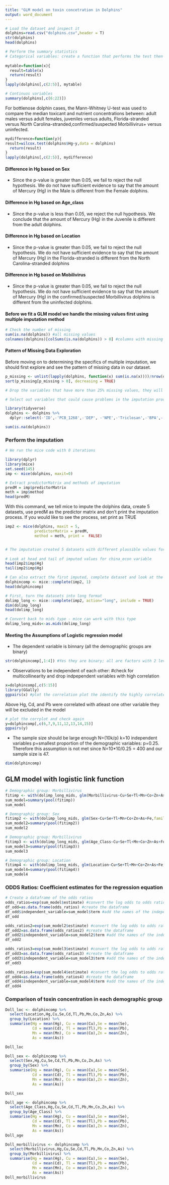 ```yaml
---
title: "GLM model on toxin concetration in Dolphins"
output: word_document
---
```



```r

# Load the dataset and inspect it
dolphins=read.csv("dolphins.csv",header = T)
str(dolphins)
head(dolphins)
```


```r
# Perform the summary statistics
# Categorical variables: create a function that performs the test then call it on the variables
 
mytable=function(x){
  result=table(x)
  return(result)
}
lapply(dolphins[,c(2:5)], mytable)

```



```r
# Continuos variables 
summary(dolphins[,c(6:22)])

```


For bottlenose dolphin cases, the Mann-Whitney U-test was used to compare the median toxicant and nutrient concentrations between: adult males versus adult females, juveniles versus adults, Florida-stranded versus North Carolina-stranded,confirmed/suspected Morbillivirus+ versus uninfected. 

```r

mydifference=function(y){
result=wilcox.test(dolphins$Hg~y,data = dolphins)  
  return(result)
}
lapply(dolphins[,c(2:5)], mydifference)

```

#### Difference in Hg based on Sex
- Since the p-value is greater than 0.05, we fail to reject the null hypothesis. We do not have sufficient evidence to say that the amount of Mercury (Hg) in the Male is different from the Female dolphins.

#### Difference in Hg based on Age_class
- Since the p-value is less than 0.05, we reject the null hypothesis. We conclude that the amount of Mercury (Hg) in the Juvenile is different from the adult dolphins.



#### Difference in Hg based on Location
- Since the p-value is greater than 0.05, we fail to reject the null hypothesis. We do not have sufficient evidence to say that the amount of Mercury (Hg) in the Florida-stranded is different from the North Carolina-stranded dolphins 


#### Difference in Hg based on Mobilivirus
- Since the p-value is greater than 0.05, we fail to reject the null hypothesis. We do not have sufficient evidence to say that the amount of Mercury (Hg) in the confirmed/suspected Morbillivirus dolphins is different from the uninfected dolphins. 

#### Before we fit a GLM model we handle the missing values first using multiple imputation method

```r
# Check the number of missing
sum(is.na(dolphins)) #all missing values
colnames(dolphins)[colSums(is.na(dolphins)) > 0] #columns with missing values

```

#### Pattern of Missing Data Exploration
Before moving on to determining the specifics of multiple imputation,
we should first explore and see the pattern of missing data in our dataset.

```r
p_missing <- unlist(lapply(dolphins, function(x) sum(is.na(x))))/nrow(dolphins)
sort(p_missing[p_missing > 0], decreasing = TRUE)

```


```r
# Drop the variables that have more than 25% missing values, they will interfere with the model

# Select out variables that could cause problems in the imputation process, include the ID also

library(tidyverse)
dolphins <- dolphins %>% 
  dplyr::select(-'ID',-'PCB_1268',-'DEP', -'NPE',-'Triclosan',-'BPA',-'Atrazine')

sum(is.na(dolphins))

```


### Perform the imputation

```r
# We run the mice code with 0 iterations 

library(dplyr)
library(mice)
set.seed(145)
imp <- mice(dolphins, maxit=0)

# Extract predictorMatrix and methods of imputation 
predM = imp$predictorMatrix
meth = imp$method
head(predM)

```

With this command, we tell mice to impute the dolphins data, create 5 datasets, use predM as the predictor matrix and don't print the imputation process. If you would like to see the process, set print as TRUE

```r
imp2 <- mice(dolphins, maxit = 5, 
             predictorMatrix = predM, 
             method = meth, print =  FALSE)


# The imputation created 5 datasets with different plausible values for missing values. You can look at imputed datasets and values with the following commands:
  
# Look at head and tail of imputed values for china_econ variable 
head(imp2$imp$Hg)
tail(imp2$imp$Hg)

```


```r
# Can also extract the first imputed, complete dataset and look at the first rows using the complete function
dolphincomp <- mice::complete(imp2, 1)
head(dolphincomp)
```


```r
# First, turn the datasets into long format
dolimp_long <- mice::complete(imp2, action="long", include = TRUE)
dim(dolimp_long)
head(dolimp_long)
```


```r
# Convert back to mids type - mice can work with this type
dolimp_long_mids<-as.mids(dolimp_long)
```


#### Meeting the Assumptions of Logistic regression model

- The dependent variable is binnary (all the demographic groups are binary)

```r
str(dolphincomp[,1:4]) #Yes they are binary; all are factors with 2 levels
```

- Observations to be independent of each other: #check for multicollinearity and drop indpependent variables with high correlation

```r
x=dolphincomp[,c(5:15)] 
library(GGally) 
ggpairs(x) #plot the correlation plot the identify the highly correlated variables
```

Above Hg, Cd, and Pb were correlated with atleast one other variable they will be excluded in the model

```r
# plot the corrplot and check again
y=dolphincomp[,c(6,7,9,11,12,13,14,15)]
ggpairs(y)
```

- The sample size should be large enough N=(10k/p) k=10 independent variables p=smallest proportion of the demographic variables: p=0.25.  Therefore this assumption is not met since N=10*10/0.25 = 400 and our sample size is 47.

```r
dim(dolphincomp) 
```


## GLM model with logistic link function

```r
# Demographic group: Morbillivirus
fitimp <- with(dolimp_long_mids, glm(Morbillivirus~Cu+Se+Tl+Mn+Co+Zn+As+Fe,family = 'binomial'))
sum_model=summary(pool(fitimp))
sum_model
```


```r
# Demographic group: Sex
fitimp2 <- with(dolimp_long_mids, glm(Sex~Cu+Se+Tl+Mn+Co+Zn+As+Fe,family = 'binomial'))
sum_model2=summary(pool(fitimp2))
sum_model2
```


```r
# Demographic group: Morbillivirus
fitimp3 <- with(dolimp_long_mids, glm(Age_Class~Cu+Se+Tl+Mn+Co+Zn+As+Fe,family = 'binomial'))
sum_model3=summary(pool(fitimp3))
sum_model3
```


```r
# Demographic group: Location
fitimp4 <- with(dolimp_long_mids, glm(Location~Cu+Se+Tl+Mn+Co+Zn+As+Fe,family = 'binomial'))
sum_model4=summary(pool(fitimp4))
sum_model4

```

### ODDS Ratios: Coefficient estimates for the regression equation

```r
# Create a dataframe of the odds ratios
odds_ratios=exp(sum_model$estimate) #convert the log odds to odds ratios
df_odd=as.data.frame(odds_ratios) #create the dataframe
df_odd$independent_variable=sum_model$term #add the names of the independent variables
df_odd
```


```r
odds_ratios2=exp(sum_model2$estimate) #convert the log odds to odds ratios
df_odd2=as.data.frame(odds_ratios2) #create the dataframe
df_odd2$independent_variable=sum_model2$term #add the names of the independent variables
df_odd2
```


```r
odds_ratios3=exp(sum_model3$estimate) #convert the log odds to odds ratios
df_odd3=as.data.frame(odds_ratios3) #create the dataframe
df_odd3$independent_variable=sum_model3$term #add the names of the independent variables
df_odd3
```


```r
odds_ratios4=exp(sum_model4$estimate) #convert the log odds to odds ratios
df_odd4=as.data.frame(odds_ratios4) #create the dataframe
df_odd4$independent_variable=sum_model4$term #add the names of the independent variables
df_odd4

```


### Comparison of toxin concentration in each demographic group

```r
Doll_loc <- dolphincomp %>%
  select(Location,Hg,Cu,Se,Cd,Tl,Pb,Mn,Co,Zn,As) %>%
  group_by(Location) %>%
  summarise(Hg = mean(Hg), Cu = mean(Cu),Se = mean(Se),
            Cd = mean(Cd), Tl = mean(Tl),Pb = mean(Pb),
            Mn = mean(Mn), Co = mean(Co),Zn = mean(Zn),
            As = mean(As))

Doll_loc
```


```r
Doll_sex <- dolphincomp %>%
  select(Sex,Hg,Cu,Se,Cd,Tl,Pb,Mn,Co,Zn,As) %>%
  group_by(Sex) %>%
  summarise(Hg = mean(Hg), Cu = mean(Cu),Se = mean(Se),
            Cd = mean(Cd), Tl = mean(Tl),Pb = mean(Pb),
            Mn = mean(Mn), Co = mean(Co),Zn = mean(Zn),
            As = mean(As))

Doll_sex
```


```r
Doll_age <- dolphincomp %>%
  select(Age_Class,Hg,Cu,Se,Cd,Tl,Pb,Mn,Co,Zn,As) %>%
  group_by(Age_Class) %>%
  summarise(Hg = mean(Hg), Cu = mean(Cu),Se = mean(Se),
            Cd = mean(Cd), Tl = mean(Tl),Pb = mean(Pb),
            Mn = mean(Mn), Co = mean(Co),Zn = mean(Zn),
            As = mean(As))
Doll_age
```


```r
Doll_morbillivirus <- dolphincomp %>%
  select(Morbillivirus,Hg,Cu,Se,Cd,Tl,Pb,Mn,Co,Zn,As) %>%
  group_by(Morbillivirus) %>%
  summarise(Hg = mean(Hg), Cu = mean(Cu),Se = mean(Se),
            Cd = mean(Cd), Tl = mean(Tl),Pb = mean(Pb),
            Mn = mean(Mn), Co = mean(Co),Zn = mean(Zn),
            As = mean(As))
Doll_morbillivirus

```





